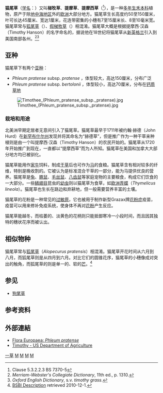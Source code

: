 {{Speciesbox
| taxon = Phleum pratense
| image = Timoteegras plant Phleum pratense subsp pratense.jpg
| image_caption = Habitus, ssp. ''pratense''
| binomial_authority = [[Carolus_Linnaeus|L.]]
}}
'''猫尾草'''（[[学名|学名]]：{{lang|la|'''''Phleum pratense'''''}}）又叫'''梯牧草'''、'''提摩草'''、'''提摩西草'''（{{lang|en|'''Timothy-grass'''}}<ref>Clause 5.3.2.2.3 BS 7370-5</ref>），是一种[[多年生|多年生]][[禾本科|禾本科]]植物，原产于除[[地中海盆地|地中海地区]]外的[[欧洲|欧洲]]大部分地方。猫尾草生长高度约50至150厘米，叶可长达45厘米、宽达1厘米，花连带密集的小穗有7至15厘米长、8至10毫米宽。猫尾草常与[[狐尾草|狐尾草]]（{{lang|la|''Alopecurus pratensis''}}）、[[假梯牧草|假梯牧草]]（{{lang|la|''Phleum phleoides''}}）相混淆。猫尾草大概是根据提摩西·汉森（Timothy Hanson）的名字命名的，据说他在18世纪将猫尾草从[[新英格兰|新英格兰]]引入到美国南部各州。<ref>''Merriam-Webster's Collegiate Dictionary'', 11th ed., p. 1310.</ref><ref>''Oxford English Dictionary'', s.v. ''timothy grass''.</ref>

== 亚种 ==
猫尾草下有两个[[亚种|亚种]]：
*''Phleum pratense'' subsp. ''pratense'' ，体型较大，高达150厘米，分布广泛
*''Phleum pratense'' subsp. ''bertolonii'' ，体型较小，高达70厘米，分布在[[钙质草地|钙质草地]]
[[File:Timothee_(Phleum_pratense_subsp._pratense).jpg|thumb]]

=== 栽培和用途 ===
北美洲早期定居者无意间引入了猫尾草。猫尾草最早于1711年被约翰·赫德（John Hurd）在[[新罕布什尔州|新罕布什尔州]]发现并将其命名为“赫德草”，但是推广作为一种干草来种植则是由一个叫提摩西·汉森（Timothy Hanson）的农民开始的。猫尾草从1720年开始推广到现在，一直都以“提摩西草”而为人所知。猫尾草在美国和加拿大大部分地方均已被驯化。

猫尾草能用作[[家牛|家牛]]饲料，制成[[干草|干草]]后也可作为[[马|马]]的食粮。猫尾草含有相对较多的纤维，特别是晚收割的。它被认为是标准混合干草的一部分，能为马提供优良的营养。猫尾草是[[兔|兔]]、[[豚鼠|豚鼠]]、[[毛丝鼠|毛丝鼠]]、[[八齿鼠|八齿鼠]]等家庭宠物的主要粮食，构成它们饮食的一大部分。一些[[鳞翅目|鳞翅目]]昆虫的[[毛虫|幼虫]]则以猫尾草为食草，如[[欧洲弄蝶|欧洲弄蝶]]（''Thymelicus lineola''）。猫尾草也生长在路边和弃耕地，但一般需要营养丰富的土壤。

猫尾草的花粉是一种常见的[[过敏原|过敏原]]，它也被用于制作新型Grazax牌[[花粉症|花粉症]]疫苗，疫苗可以用来修补免疫系统，使身体不再对[[花粉|花粉]]产生反应。

猫尾草能越冬，而枯萎的、淡黄色的花柄则只能抵御寒冷一小段时间，而且因其独特的穗状花序而被认出。

== 相似物种 ==
猫尾草常与[[狐尾草|狐尾草]]（''Alopecurus pratensis''）相混淆。猫尾草开花时间从六月到八月，而狐尾草则是从四月到六月。对比它们的圆锥花序，猫尾草的小穗像成对突出的触角，而狐尾草的则是单一的、软的[[芒_(植物)|芒]]。<ref>[http://www.bsbi.org.uk/identification.html BSBI Description] {{webarchive|url=https://web.archive.org/web/20110717004923/http://www.bsbi.org.uk/identification.html |date=2011-07-17 }} retrieved 2010-12-1.</ref>

== 参见 ==
*[[狗尾草|狗尾草]]

== 参考资料 ==
{{Commons|Phleum pratense}}
{{reflist}}

== 外部連結 ==
*[http://rbg-web2.rbge.org.uk/cgi-bin/nph-readbtree.pl/feout?FAMILY_XREF=&GENUS_XREF=Phleum&SPECIES_XREF=pratense&TAXON_NAME_XREF=&RANK= Flora Europaea: ''Phleum pratense''] {{Wayback|url=http://rbg-web2.rbge.org.uk/cgi-bin/nph-readbtree.pl/feout?FAMILY_XREF=&GENUS_XREF=Phleum&SPECIES_XREF=pratense&TAXON_NAME_XREF=&RANK= |date=20070930221009 }}
*[http://plants.usda.gov/java/profile?symbol=PHPR3  Timothy - US Department of Agriculture] {{Wayback|url=http://plants.usda.gov/java/profile?symbol=PHPR3 |date=20130606052104 }}
{{Taxonbar}}
[[Category:藥用植物|一草]]
[[Category:梯牧草屬|M]]
[[Category:爱沙尼亚植物|M]]
[[Category:牧草|M]]
[[Category:卡尔·林奈命名的生物分类|M]]